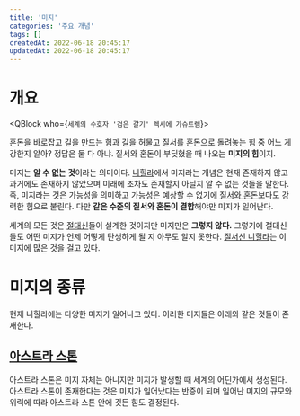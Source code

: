 ```yaml
---
title: '미지'
categories: '주요 개념'
tags: []
createdAt: 2022-06-18 20:45:17
updatedAt: 2022-06-18 20:45:17
---
```


# 개요
<QBlock who={`세계의 수호자 '검은 갈기' 렉시에 가슈트렘`}>
  <P>혼돈을 바로잡고 길을 만드는 힘과 길을 허물고 질서를 혼돈으로 돌려놓는 힘 중 어느 게 강한지 알아? 정답은 둘 다 아냐. 질서와 혼돈이 부딪혔을 때 나오는 <Strong>미지의 힘</Strong>이지.</P>
</QBlock>

미지는 **알 수 없는 것**이라는 의미이다. [니힐라](니힐라_위키)에서 미지라는 개념은 현재 존재하지 않고 과거에도 존재하지 않았으며 미래에 조차도 존재할지 아닐지 알 수 없는 것들을 말한다. 즉, 미지라는 것은 가능성을 의미하고 가능성은 예상할 수 없기에 [질서와 혼돈](질서와_혼돈)보다도 강력한 힘으로 불린다. 다만 **같은 수준의 질서와 혼돈이 결합**해야만 미지가 일어난다.

세계의 모든 것은 [절대신](절대신)들이 설계한 것이지만 미지만은 **그렇지 않다.** 그렇기에 절대신들도 어떤 미지가 언제 어떻게 탄생하게 될 지 아무도 알지 못한다. [질서신 니힐라](질서신_니힐라)는 이 미지에 많은 것을 걸고 있다.

# 미지의 종류
현재 니힐라에는 다양한 미지가 일어나고 있다. 이러한 미지들은 아래와 같은 것들이 존재한다.

## [아스트라 스톤](아스트라_스톤)
아스트라 스톤은 미지 자체는 아니지만 미지가 발생할 때 세계의 어딘가에서 생성된다. 아스트라 스톤이 존재한다는 것은 미지가 일어났다는 반증이 되며 일어난 미지의 규모와 위력에 따라 아스트라 스톤 안에 깃든 힘도 결정된다.
